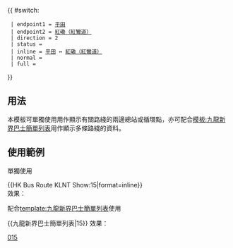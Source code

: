 {{ #switch: {{{format|}}}
  | endpoint1 = [[平田公共運輸交匯處|平田]]
  | endpoint2 = [[紅磡（紅鸞道）公共運輸交匯處|紅磡（紅鸞道）]]
  | direction = 2
  | status =
  | inline = [[平田公共運輸交匯處|平田]] ↔ [[紅磡（紅鸞道）公共運輸交匯處|紅磡（紅鸞道）]]
  | normal =
  | full =
}}<noinclude>
==用法==
本模板可單獨使用用作顯示有關路綫的兩邊總站或循環點，亦可配合[[模板:九龍新界巴士簡單列表]]用作顯示多條路綫的資料。

==使用範例==
;單獨使用
<nowiki>{{HK Bus Route KLNT Show:15|format=inline}}</nowiki><br>
效果：{{HK Bus Route KLNT Show:15|format=inline}}

;配合[[template:九龍新界巴士簡單列表]]使用
<nowiki>{{九龍新界巴士簡單列表|15}}</nowiki>
效果：{{九龍新界巴士簡單列表|15}}
[[Category:九龍巴士路線模板|015]]</noinclude>